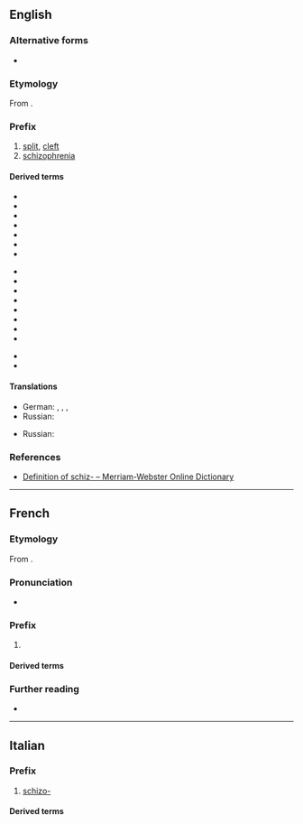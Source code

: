 {{also|schizo}}

==English==

===Alternative forms===
* {{l|en|schiz-}}

===Etymology===
From {{etyl|grc|en}} {{m|grc|σχίζω||I split}}.

===Prefix===
{{en-prefix}}

# [[split]], [[cleft]]
# [[schizophrenia]]

====Derived terms====
{{prefixsee|en}}
{{rel-top|Terms from sense "split"}}
* {{l|en|schizoanalysis}}
* {{l|en|schizocarp}}
* {{l|en|schizodactyly}}
* {{l|en|schizogony}}
* {{l|en|schizoid}}
* {{l|en|schizophasia}}
* {{l|en|schizophreniac}}
{{rel-mid}}
* {{l|en|schizophrenialike}}
* {{l|en|schizophrenia}}
* {{l|en|schizophrenic}}
* {{l|en|schizophreniform}}
* {{l|en|schizophrenogenic}}
* {{l|en|schizothymia}}
* {{l|en|schizotypal}}
* {{l|en|schizotypy}}
{{rel-bottom}}

{{rel-top|Terms from sense "schizophrenia"}}
* {{l|en|schizoaffective}}
* {{l|en|schizosexual}}
{{rel-mid}}
{{rel-bottom}}

====Translations====
{{trans-top|split}}
* German: {{t+|de|schizo-}}, {{t+|de|Schizo-}}, {{t+|de|schiz-}}, {{t+|de|Schiz-}}
* Russian: {{t|ru|шизо-}}
{{trans-mid}}
{{trans-bottom}}

{{trans-top|schizophrenia}}
* Russian: {{t|ru|шизо-}}
{{trans-mid}}
{{trans-bottom}}

===References===
* [http://m-w.com/dictionary/schiz- Definition of schiz- – Merriam-Webster Online Dictionary]

----

==French==

===Etymology===
From {{der|fr|grc|σχίζω}}.

===Pronunciation===
* {{fr-IPA}}

===Prefix===
{{head|fr|prefix}}

# {{l|en|schizo-}}

====Derived terms====
{{prefixsee|fr}}

===Further reading===
* {{R:TLFi}}
----

==Italian==

===Prefix===
{{head|it|prefix}}

# [[#English|schizo-]]

====Derived terms====
{{prefixsee|it}}